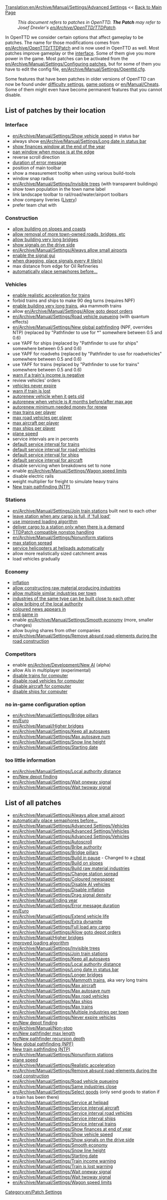 [[Translation:en/Archive/Manual/Settings/Advanced Settings]]
<< [http://wiki.openttd.org/wiki/index.php/Main_Page Back to Main Page]


{{en/Manual/Navigation}}

:''This document refers to patches in OpenTTD. '''The Patch''' may refer to Josef Drexler's [[en/Archive/OpenTTD/TTDPatch]].''

In OpenTTD we consider certain options that affect gameplay to be patches. The name for those modifications comes from [[en/Archive/OpenTTD/TTDPatch]] and is now used in OpenTTD as well. Most patches improve gameplay or the [[en/Manual/Game interface|interface]]. Some of them give you more power in the game. Most patches can be activated from the [[en/Archive/Manual/Settings/Configuring patches]], but for some of them you have to edit the config file, [[en/Archive/Manual/Settings/Openttd.cfg]].

Some features that have been patches in older versions of OpenTTD can now be found under [[en/Archive/Manual/Settings/Difficulty|difficulty settings]], [[en/Manual/Game options window|game options]] or [[en/Manual/Cheats]]. Some of them might even have become permanent features that you cannot disable.

==List of patches by their location==
{{en/Archive/Manual/Settings/Patch Config}}

===Interface===
*[[en/Archive/Manual/Settings/Show vehicle speed]] in status bar
*always show [[en/Archive/Manual/Settings/Long date in status bar]]
*[[en/Archive/Manual/Settings/Show finances at end of year|show finances window at the end of the year]]
*[[en/Archive/Manual/Settings/Autoscroll|pan window when mouse is at the edge]]
*reverse scroll direction
*[[en/Archive/Manual/Settings/Error message duration|duration of error message]]
*position of main toolbar
*show a measurement tooltip when using various build-tools
*window snap radius
*[[en/Archive/Manual/Settings/Invisible trees]] (with transparent buildings)
*show town population in the town name label
*link landscape toolbar to rail/road/water/airport toolbars
*show company liveries ([http://en.wikipedia.org/wiki/Livery Livery])
*prefer team chat with <ENTER>

===Construction===
*[[en/Archive/Manual/Settings/Build on slopes|allow building on slopes and coasts]]
*[[en/Archive/Manual/Settings/Extra dynamite|allow removal of more town-owned roads, bridges, etc]]
*[[en/Archive/Manual/Settings/Longer bridges|allow building very long bridges]]
*[[en/Archive/Manual/Settings/Show signals on the drive side|show signals on the drive side]]
*[[en/Archive/Manual/Settings/Always allow small airport]]s
*[[en/Manual/Signal GUI|enable the signal gui]]
*[[en/Archive/Manual/Settings/Drag signal density|when dragging, place signals every # tile(s)]]
*max distance from edge for Oil Refineries
*[[en/Archive/Manual/Settings/Semaphore Build Before|automatically place semaphores before...]]

===Vehicles===
*[[en/Archive/Manual/Settings/Realistic acceleration|enable realistic acceleration for trains]]
*forbid trains and ships to make 90 deg turns (requires NPF)
*[[en/Archive/Manual/Settings/Mammoth trains|enable building very long trains]], aka mammoth trains
*allow [[en/Archive/Manual/Settings/Allow goto depot orders]]
*[[en/Archive/Manual/Settings/Road vehicle queueing]] (with quantum effects)
*[[en/Archive/Manual/Settings/New global pathfinding]] (NPF, overrides NTP) (replaced by "Pathfinder to use for *" somewhere between 0.5 and 0.6)
*use YAPF for ships (replaced by "Pathfinder to use for ships" somewhere between 0.5 and 0.6)
*use YAPF for roadvehs (replaced by "Pathfinder to use for roadvehicles" somewhere between 0.5 and 0.6)
*use YAPF for trains (replaced by "Pathfinder to use for trains" somewhere between 0.5 and 0.6)
*[[en/Archive/Manual/Settings/Train income warning|warn if a train's income is negative]]
*review vehicles' orders
*[[en/Archive/Manual/Settings/Never expire vehicles|vehicles never expire]]
*[[en/Archive/Manual/Settings/Train is lost warning|warn if train is lost]]
*[[en/Archive/Manual/Settings/Advanced Settings/Vehicles|autorenew vehicle when it gets old]]
*[[en/Archive/Manual/Settings/Advanced Settings/Vehicles|autorenew when vehicle is # months before/after max age]]
*[[en/Archive/Manual/Settings/Advanced Settings/Vehicles|autorenew minimum needed money for renew]]
*[[en/Archive/Manual/Settings/Max trains|max trains per player]]
*[[en/Archive/Manual/Settings/Max road vehicles|max road vehicles per player]]
*[[en/Archive/Manual/Settings/Max aircraft|max aircraft per player]]
*[[en/Archive/Manual/Settings/Max ships|max ships per player]]
*[[en/Archive/Manual/Settings/Plane speed| plane speed]]
*service intervals are in percents
*[[en/Archive/Manual/Settings/Service interval trains|default service interval for trains]]
*[[en/Archive/Manual/Settings/Service interval road vehicles|default service interval for road vehicles]]
*[[en/Archive/Manual/Settings/Service interval ships|default service interval for ships]]
*[[en/Archive/Manual/Settings/Service interval aircraft|default service interval for aircraft]]
*disable servicing when breakdowns set to none
*enable [[en/Archive/Manual/Settings/Wagon speed limits]]
*disable electric rails
*weight multiplier for freight to simulate heavy trains
*[[en/Archive/Manual/Settings/New train pathfinding|New train pathfinding (NTP)]]

===Stations===
*[[en/Archive/Manual/Settings/Join train stations]] built next to each other
*[[en/Archive/Manual/Settings/Full load any cargo|leave station when any cargo is full, if 'full load']]
*[[en/Archive/Manual/Settings/Improved Loading|use improved loading algorithm]]
*[[en/Archive/Manual/Settings/Select goods|deliver cargo to a station only when there is a demand]]
*[[en/Archive/Manual/Non-stop|TTDPatch compatible nonstop handling]]
*[[en/Archive/Manual/Settings/Nonuniform stations]]
*[[en/Archive/Manual/Settings/Change station spread|max station spread]]
*[[en/Archive/Manual/Settings/Service at helipad|service helicopters at helipads automatically]]
*allow more realistically sized catchment areas
*load vehicles gradually

===Economy===
*[[en/Archive/Manual/Settings/Disable inflation|inflation]]
*[[en/Archive/Manual/Settings/Build raw material industries|allow constructing raw material producing industries]]
*[[en/Archive/Manual/Settings/Multiple industries per town|allow multiple similar industries per town]]
*[[en/Archive/Manual/Settings/Same industries close|industries of the same type can be built close to each other]]
*[[en/Archive/Manual/Settings/Bribe authority|allow bribing of the local authority]]
*[[en/Archive/Manual/Settings/Coloured newspaper|coloured news appears in]]
*[[en/Archive/Manual/Ending year|end game in]]
*enable [[en/Archive/Manual/Settings/Smooth economy]] (more, smaller changes)
*allow buying shares from other companies
*[[en/Archive/Manual/Settings/Remove absurd road-elements during the road construction]]

===Competitors===
*enable [[en/Archive/Development/New AI]] (alpha)
*allow AIs in multiplayer (experimental)
*[[en/Archive/Manual/Settings/Disable AI vehicles|disable trains for computer]]
*[[en/Archive/Manual/Settings/Disable AI vehicles|disable road vehicles for computer]]
*[[en/Archive/Manual/Settings/Disable AI vehicles|disable aircraft for computer]]
*[[en/Archive/Manual/Settings/Disable AI vehicles|disable ships for computer]]

===no in-game configuration option===
*[[en/Archive/Manual/Settings/Bridge pillars]]
*[[en/Euro]]
*[[en/Archive/Manual/Higher bridges]]
*[[en/Archive/Manual/Settings/Keep all autosaves]]
*[[en/Archive/Manual/Settings/Max autosave num]]
*[[en/Archive/Manual/Settings/Snow line height]]
*[[en/Archive/Manual/Settings/Starting date]]

===too little information===
*[[en/Archive/Manual/Settings/Local authority distance]]
*[[en/New depot finding]]
*[[en/Archive/Manual/Settings/Wait oneway signal]]
*[[en/Archive/Manual/Settings/Wait twoway signal]]

==List of all patches==
*[[en/Archive/Manual/Settings/Always allow small airport]]
*[[en/Archive/Manual/Settings/Semaphore Build Before|automatically place semaphores before...]]
*[[en/Archive/Manual/Settings/Advanced Settings/Vehicles]]
*[[en/Archive/Manual/Settings/Advanced Settings/Vehicles]]
*[[en/Archive/Manual/Settings/Advanced Settings/Vehicles]]
*[[en/Archive/Manual/Settings/Autoscroll]]
*[[en/Archive/Manual/Settings/Bribe authority]]
*[[en/Archive/Manual/Settings/Bridge pillars]]
*[[en/Archive/Manual/Settings/Build in pause]] - Changed to a [[en/Manual/Cheats|cheat]]
*[[en/Archive/Manual/Settings/Build on slopes]]
*[[en/Archive/Manual/Settings/Build raw material industries]]
*[[en/Archive/Manual/Settings/Change station spread]]
*[[en/Archive/Manual/Settings/Coloured newspaper]]
*[[en/Archive/Manual/Settings/Disable AI vehicles]]
*[[en/Archive/Manual/Settings/Disable inflation]]
*[[en/Archive/Manual/Settings/Drag signal density]]
*[[en/Archive/Manual/Ending year]]
*[[en/Archive/Manual/Settings/Error message duration]]
*[[en/Euro]]
*[[en/Archive/Manual/Settings/Extend vehicle life]]
*[[en/Archive/Manual/Settings/Extra dynamite]]
*[[en/Archive/Manual/Settings/Full load any cargo]]
*[[en/Archive/Manual/Settings/Allow goto depot orders]]
*[[en/Archive/Manual/Higher bridges]]
*[[en/Archive/Manual/Settings/Improved Loading|improved loading algorithm]]
*[[en/Archive/Manual/Settings/Invisible trees]]
*[[en/Archive/Manual/Settings/Join train stations]]
*[[en/Archive/Manual/Settings/Keep all autosaves]]
*[[en/Archive/Manual/Settings/Local authority distance]]
*[[en/Archive/Manual/Settings/Long date in status bar]]
*[[en/Archive/Manual/Settings/Longer bridges]]
*[[en/Archive/Manual/Settings/Mammoth trains]], aka very long trains
*[[en/Archive/Manual/Settings/Max aircraft]]
*[[en/Archive/Manual/Settings/Max autosave num]]
*[[en/Archive/Manual/Settings/Max road vehicles]]
*[[en/Archive/Manual/Settings/Max ships]]
*[[en/Archive/Manual/Settings/Max trains]]
*[[en/Archive/Manual/Settings/Multiple industries per town]]
*[[en/Archive/Manual/Settings/Never expire vehicles]]
*[[en/New depot finding]]
*[[en/Archive/Manual/Non-stop]]
*[[en/New pathfinder max length]]
*[[en/New pathfinder recursion depth]]
*[[en/Archive/Manual/Settings/New global pathfinding|New global pathfinding (NPF)]]
*[[en/Archive/Manual/Settings/New train pathfinding|New train pathfinding (NTP)]]
*[[en/Archive/Manual/Settings/Nonuniform stations]]
*[[en/Archive/Manual/Settings/Plane speed| plane speed]]
*[[en/Archive/Manual/Settings/Realistic acceleration]]
*[[en/Archive/Manual/Settings/Remove absurd road-elements during the road construction]]
*[[en/Archive/Manual/Settings/Road vehicle queueing]]
*[[en/Archive/Manual/Settings/Same industries close]]
*[[en/Archive/Manual/Settings/Select goods]] (only send goods to station if a train has been there)
*[[en/Archive/Manual/Settings/Service at helipad]]
*[[en/Archive/Manual/Settings/Service interval aircraft]]
*[[en/Archive/Manual/Settings/Service interval road vehicles]]
*[[en/Archive/Manual/Settings/Service interval ships]]
*[[en/Archive/Manual/Settings/Service interval trains]]
*[[en/Archive/Manual/Settings/Show finances at end of year]]
*[[en/Archive/Manual/Settings/Show vehicle speed]]
*[[en/Archive/Manual/Settings/Show signals on the drive side]]
*[[en/Archive/Manual/Settings/Smooth economy]]
*[[en/Archive/Manual/Settings/Snow line height]]
*[[en/Archive/Manual/Settings/Starting date]]
*[[en/Archive/Manual/Settings/Train income warning]]
*[[en/Archive/Manual/Settings/Train is lost warning]]
*[[en/Archive/Manual/Settings/Wait oneway signal]]
*[[en/Archive/Manual/Settings/Wait twoway signal]]
*[[en/Archive/Manual/Settings/Wagon speed limits]]

[[Category:en/Patch Settings]]